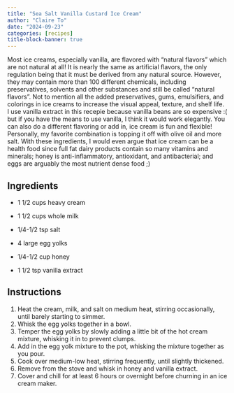 ```yaml
---
title: "Sea Salt Vanilla Custard Ice Cream"
author: "Claire To"
date: "2024-09-23"
categories: [recipes]
title-block-banner: true
---
```


Most ice creams, especially vanilla, are flavored with "natural flavors" which are not natural at all! It is nearly the same as artificial flavors, the only regulation being that it must be derived from any natural source. However, they may contain more than 100 different chemicals, including preservatives, solvents and other substances and still be called "natural flavors". Not to mention all the added preservatives, gums, emulsifiers, and colorings in ice creams to increase the visual appeal, texture, and shelf life. I use vanilla extract in this recepie because vanilla beans are so expensive :( but if you have the means to use vanilla, I think it would work elegantly. You can also do a different flavoring or add in, ice cream is fun and flexible! Personally, my favorite combination is topping it off with olive oil and more salt. With these ingredients, I would even argue that ice cream can be a health food since full fat dairy products contain so many vitamins and minerals; honey is anti-inflammatory, antioxidant, and antibacterial; and eggs are arguably the most nutrient dense food ;)

## Ingredients

-   1 1/2 cups heavy cream

-   1 1/2 cups whole milk

-   1/4-1/2 tsp salt

-   4 large egg yolks

-   1/4-1/2 cup honey

-   1 1/2 tsp vanilla extract

## Instructions

1.  Heat the cream, milk, and salt on medium heat, stirring occasionally, until barely starting to simmer.
2.  Whisk the egg yolks together in a bowl.
3.  Temper the egg yolks by slowly adding a little bit of the hot cream mixture, whisking it in to prevent clumps.
4.  Add in the egg yolk mixture to the pot, whisking the mixture together as you pour.
5.  Cook over medium-low heat, stirring frequently, until slightly thickened.
6.  Remove from the stove and whisk in honey and vanilla extract.
7.  Cover and chill for at least 6 hours or overnight before churning in an ice cream maker.

